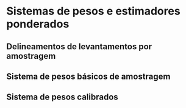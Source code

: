 # Sistemas de pesos e estimadores ponderados

## Delineamentos de levantamentos por amostragem 

## Sistema de pesos básicos de amostragem

## Sistema de pesos calibrados
